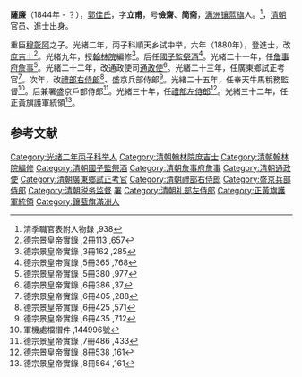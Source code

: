'''薩廉'''（1844年 - ？），[[郭佳氏|郭佳氏]]，字'''立甫'''，号'''儉齋'''、'''简斋'''，[[满洲镶蓝旗|满洲镶蓝旗]]人。<ref>清季職官表附人物錄 ,938</ref>，[[清朝|清朝]]官员、進士出身。

重臣[[穆彰阿|穆彰阿]]之子。光緒二年，丙子科順天乡试中举，六年（1880年），登進士，改[[庶吉士|庶吉士]]<ref>德宗景皇帝實錄 ,2冊113 ,657</ref>。光緒九年，授[[翰林院|翰林院]]編修<ref>德宗景皇帝實錄 ,3冊162 ,285</ref>。后任[[國子監祭酒|國子監祭酒]]<ref>德宗景皇帝實錄 ,5冊365 ,768</ref>。光緒二十一年，任[[詹事府|詹事府]][[詹事|詹事]]<ref>德宗景皇帝實錄 ,5冊380 ,977</ref>。光緒二十二年，改通政使司[[通政使|通政使]]<ref>德宗景皇帝實錄 ,6冊386 ,37</ref>。光緒二十三年，任廣東鄉試正考官<ref>德宗景皇帝實錄 ,6冊405 ,288</ref>。次年，改[[禮部右侍郎|禮部右侍郎]]<ref>德宗景皇帝實錄 ,6冊425 ,571</ref>、盛京兵部侍郎<ref>德宗景皇帝實錄 ,6冊435 ,712</ref>。光緒二十五年，任奉天牛馬稅務監督<ref>軍機處檔摺件 ,144996號</ref>。后兼署盛京戶部侍郎<ref>德宗景皇帝實錄 ,7冊486 ,433</ref>。光緒三十年，任[[禮部左侍郎|禮部左侍郎]]<ref>德宗景皇帝實錄 ,8冊538 ,161</ref>。光緒三十二年，任正黃旗護軍統領<ref>德宗景皇帝實錄 ,8冊564 ,161</ref>。

==参考文献==
{{reflist|2}}

{{光緒六年庚辰科殿試金榜}}
{{清朝官员小作品}}
{{DEFAULTSORT:Sa}}
[[Category:光绪二年丙子科举人|Category:光绪二年丙子科举人]]
[[Category:清朝翰林院庶吉士|Category:清朝翰林院庶吉士]]
[[Category:清朝翰林院編修|Category:清朝翰林院編修]]
[[Category:清朝國子監祭酒|Category:清朝國子監祭酒]]
[[Category:清朝詹事府詹事|Category:清朝詹事府詹事]]
[[Category:清朝通政使|Category:清朝通政使]]
[[Category:清朝廣東鄉試正考官|Category:清朝廣東鄉試正考官]]
[[Category:清朝禮部右侍郎|Category:清朝禮部右侍郎]]
[[Category:盛京兵部侍郎|Category:盛京兵部侍郎]]
[[Category:清朝税务监督|Category:清朝税务监督]]
[[Category:盛京戶部侍郎|署]]
[[Category:清朝礼部左侍郎|Category:清朝礼部左侍郎]]
[[Category:正黃旗護軍統領|Category:正黃旗護軍統領]]
[[Category:鑲藍旗滿洲人|Category:鑲藍旗滿洲人]]